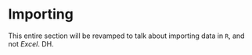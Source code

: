 # Importing

This entire section will be revamped to talk about importing data in `R`, and not *Excel*.  DH.

